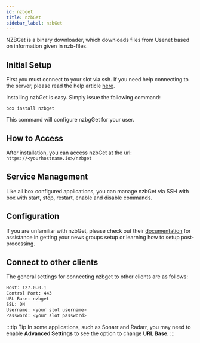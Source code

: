 ```yaml
---
id: nzbget
title: nzbGet
sidebar_label: nzbGet
---
```


NZBGet is a binary downloader, which downloads files from Usenet based on information given in nzb-files.

## Initial Setup

First you must connect to your slot via ssh. If you need help connecting to the server, please read the help article [here](../getting-started/how-do-i-connect.md).

Installing nzbGet is easy. Simply issue the following command:

```plaintext main
box install nzbget
```

This command will configure nzbgGet for your user.

## How to Access

After installation, you can access nzbGet at the url: `https://<yourhostname.io>/nzbget`

## Service Management

Like all box configured applications, you can manage nzbGet via SSH with box with start, stop, restart, enable and disable commands.


<SystemdTabs service="nzbget" />

## Configuration

If you are unfamiliar with nzbGet, please check out their [documentation](https://nzbget.net/documentation) for assistance in getting your news groups setup or learning how to setup post-processing.

## Connect to other clients

The general settings for connecting nzbget to other clients are as follows:

```bash
Host: 127.0.0.1
Control Port: 443
URL Base: nzbget
SSL: ON
Username: <your slot username>
Password: <your slot password>
```

:::tip Tip
In some applications, such as Sonarr and Radarr, you may need to enable **Advanced Settings** to see the option to change **URL Base**.
:::
